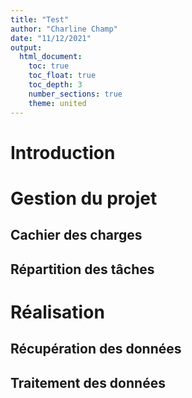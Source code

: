 ```yaml
---
title: "Test"
author: "Charline Champ"
date: "11/12/2021"
output: 
  html_document:
    toc: true
    toc_float: true
    toc_depth: 3
    number_sections: true
    theme: united
---
```


# Introduction 

# Gestion du projet

## Cachier des charges

## Répartition des tâches

# Réalisation 

## Récupération des données

## Traitement des données 
